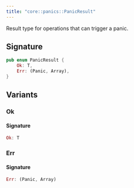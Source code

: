 ```yaml
---
title: "core::panics::PanicResult"
---
```


Result type for operations that can trigger a panic.



## Signature

```rust
pub enum PanicResult {
    Ok: T,
    Err: (Panic, Array),
}
```



## Variants

### Ok


#### Signature

```rust
Ok: T
```


### Err


#### Signature

```rust
Err: (Panic, Array)
```


